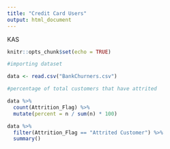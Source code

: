 ```yaml
---
title: "Credit Card Users"
output: html_document
---
```

KAS

```r
knitr::opts_chunk$set(echo = TRUE)
```

```r
#importing dataset

data <- read.csv("BankChurners.csv")

```

```r
#percentage of total customers that have attrited

data %>%
  count(Attrition_Flag) %>%
  mutate(percent = n / sum(n) * 100)

```

```r
data %>%
  filter(Attrition_Flag == "Attrited Customer") %>%
  summary()

```

